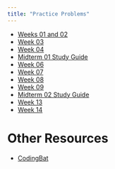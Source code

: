 ```yaml
---
title: "Practice Problems"
---
```


* [Weeks 01 and 02](pdfs/practice-01.pdf)
* [Week 03](pdfs/practice-02.pdf)
* [Week 04](pdfs/practice-03.pdf)
* [Midterm 01 Study Guide](pdfs/study-guide-01.pdf)
* [Week 06](pdfs/practice-04.pdf)
* [Week 07](pdfs/practice-05.pdf)
* [Week 08](pdfs/practice-06.pdf)
* [Week 09](pdfs/practice-07.pdf)
* [Midterm 02 Study Guide](pdfs/study-guide-02.pdf)
* [Week 13](pdfs/practice-08.pdf)
* [Week 14](pdfs/practice-09.pdf)

# Other Resources

* [CodingBat](https://codingbat.com/java)
